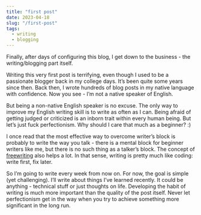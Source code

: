 ```yaml
---
title: "first post"
date: 2023-04-18
slug: "/first-post"
tags:
  - writing
  - blogging
---
```


Finally, after days of configuring this blog, I get down to the business - the writing/blogging part itself. 

Writing this very first post is terrifying, even though I used to be a passionate blogger back in my college days. It’s been quite some years since then. Back then, I wrote hundreds of blog posts in my native language with confidence. Now you see - I’m not a native speaker of English.

But being a non-native English speaker is no excuse. The only way to improve my English writing skill is to write as often as I can. Being afraid of getting judged or criticized is an inborn trait within every human being. But let’s just fuck perfectionism. Why should I care that much as a beginner? :)

I once read that the most effective way to overcome writer’s block is probably to write the way you talk - there is a mental block for beginner writers like me, but there is no such thing as a talker’s block. The concept of [freewriting](https://writingprocess.mit.edu/process/step-1-generate-ideas/instructions/freewriting) also helps a lot. In that sense, writing is pretty much like coding: write first, fix later.

So I’m going to write every week from now on. For now, the goal is simple (yet challenging). I’ll write about things I’ve learned recently. It could be anything - technical stuff or just thoughts on life. Developing the habit of writing is much more important than the quality of the post itself. Never let perfectionism get in the way when you try to achieve something more significant in the long run.



